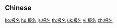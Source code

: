{{also|報名}}
==Chinese==
{{zh-see|報名}}

[[ko:报名]]
[[hu:报名]]
[[ja:报名]]
[[th:报名]]
[[uk:报名]]
[[vi:报名]]
[[zh:报名]]